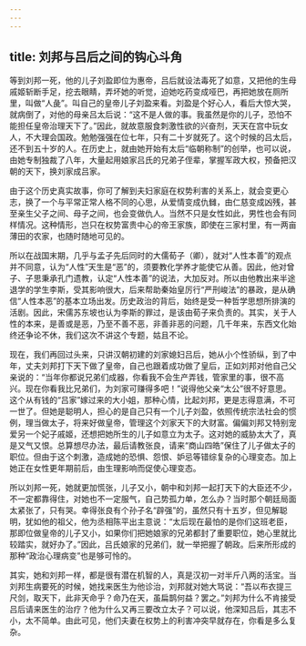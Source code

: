 ```yaml
---
---
---
```

title: 刘邦与吕后之间的钩心斗角
---




等到刘邦一死，他的儿子刘盈即位为惠帝，吕后就设法毒死了如意，又把他的生母戚姬斩断手足，挖去眼睛，弄坏她的听觉，迫她吃药变成哑巴，再把她放在厕所里，叫做“人彘”。叫自己的皇帝儿子刘盈来看。刘盈是个好心人，看后大惊大哭，就病倒了，对他的母亲吕太后说：“这不是人做的事。我虽然是你的儿子，恐怕不能担任皇帝治理天下了。”因此，就故意服食刺激性欲的兴奋剂，天天在宫中玩女人，不大理会国政。勉勉强强在位七年，只有二十岁就死了。这个时候的吕太后，还不到五十岁的人。在历史上，就由她开始有太后“临朝称制”的创举，也可以说，由她专制独裁了八年，大量起用娘家吕氏的兄弟子侄辈，掌握军政大权，预备把汉朝的天下，换刘家成吕家。

由于这个历史真实故事，你可了解到夫妇家庭在权势利害的关系上，就会变更心志，换了一个与平常正常人格不同的心思，从爱情变成仇雠，由仁慈变成凶残，甚至亲生父子之间、母子之间，也会变做仇人。当然不只是女性如此，男性也会有同样情况。这种情形，岂只在权势富贵中心的帝王家族，即使在三家村里，有一两亩薄田的农家，也随时随地可见的。

所以在战国末期，几乎与孟子先后同时的大儒荀子（卿），就对“人性本善”的观点并不同意，认为“人性”天生是“恶”的，须要教化学养才能使它从善。因此，他对曾子、子思秉承孔门遗教，认定“人性本善”的说法，大加反对。所以由他教出来半途退学的学生李斯，受其影响很大，后来帮助秦始皇厉行“严刑峻法”的暴政，是从确信“人性本恶”的基本立场出发。历史政治的背后，始终是受一种哲学思想所排演的活剧。因此，宋儒苏东坡也认为李斯的罪过，是该由荀子来负责的。其实，关于人性的本来，是善或是恶，乃至不善不恶，非善非恶的问题，几千年来，东西文化始终还争论不休，我们这次不讲这个专题，姑且不论。

现在，我们再回过头来，只讲汉朝初建的刘家媳妇吕后，她从小个性骄纵，到了中年，丈夫刘邦打下天下做了皇帝，自己也跟着成功做了皇后，正如刘邦对他自己父亲说的：“当年你都说兄弟们成器，你看我不会生产弄钱，管家里的事，很不高兴。现在你看我比兄弟们，为刘家可赚得多吧！”说得他父亲“太公”很不好意思。这个从有钱的“吕家”嫁过来的大小姐，那种心情，比起刘邦，更是志得意满，不可一世了。但她是聪明人，担心的是自己只有一个儿子刘盈，依照传统宗法社会的惯例，理当做太子，将来好做皇帝，管理这个刘家天下的大财富。偏偏刘邦又特别宠爱另一个妃子戚姬，还想把她所生的儿子如意立为太子。这对她的威胁太大了，真是又气又恨。总算想尽办法，最后请教张良，请来“商山四皓”保住了儿子做太子的职位。但由于这个刺激，造成她的恐惧、怨恨、妒忌等错综复杂的心理变态。加上她正在女性更年期前后，由生理影响而促使心理变态。

所以刘邦一死，她就更加慌张，儿子又小，朝中和刘邦一起打天下的大臣还不少，不一定都靠得住，对她也不一定服气，自己势孤力单，怎么办？当时那个朝廷局面太紧张了，只有哭。幸得张良有个孙子名“辟强”的，虽然只有十五岁，但见解聪明，犹如他的祖父，他为丞相陈平出主意说：“太后现在最怕的是你们这班老臣，那即位做皇帝的儿子又小，如果你们把她娘家的兄弟都封了重要职位，她心里就比较踏实，就好办了。”因此，吕氏娘家的兄弟们，就一举把握了朝政。后来所形成的那种“政治心理病变”也是够可怜的。

其实，她和刘邦一样，都是很有潜在机智的人，真是汉初一对半斤八两的活宝。当刘邦生病要死的时候，她找来医生为他诊治，刘邦就对她大骂说：“吾以布衣提三尺剑，取天下，此非天命乎？命乃在天，虽扁鹊何益？罢之。”刘邦为什么不肯接受吕后请来医生的治疗？他为什么又再三要改立太子？可以说，他深知吕后，其志不小，太不简单。由此可见，他们夫妻在权势上的利害冲突早就存在，你看是多么复杂。